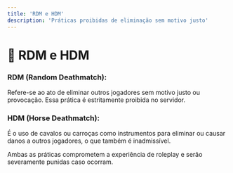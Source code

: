 ```yaml
---
title: 'RDM e HDM'
description: 'Práticas proibidas de eliminação sem motivo justo'
---
```


# 🚫 RDM e HDM

### RDM (Random Deathmatch):
Refere-se ao ato de eliminar outros jogadores sem motivo justo ou provocação. Essa prática é estritamente proibida no servidor.

### HDM (Horse Deathmatch):
É o uso de cavalos ou carroças como instrumentos para eliminar ou causar danos a outros jogadores, o que também é inadmissível.

Ambas as práticas comprometem a experiência de roleplay e serão severamente punidas caso ocorram.